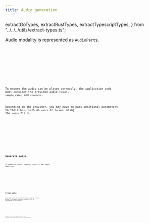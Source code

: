 ```yaml
---
title: Audio generation
---
```


  extractGoTypes,
  extractRustTypes,
  extractTypescriptTypes,
} from "../../../utils/extract-types.ts";

Audio modality is represented as `AudioPart`s.

<Tabs>
  <TabItem label="TypeScript">
    <Code
      code={extractTypescriptTypes(["AudioPart", "AudioFormat"])}
      lang="typescript"
      title="types.ts"
    />
  </TabItem>
  <TabItem label="Rust">
    <Code
      code={extractRustTypes(["AudioPart", "AudioFormat"])}
      lang="rust"
      title="types.rs"
    />
  </TabItem>
  <TabItem label="Go">
    <Code
      code={extractGoTypes(["AudioPart", "AudioFormat"])}
      lang="go"
      title="types.go"
    />
  </TabItem>
</Tabs>

To ensure the audio can be played correctly, the application code must consider the provided audio `format`, `sample_rate`, and `channels`.

Depending on the provider, you may have to pass additional parameters to their API, such as `voice` or `format`, using the `audio` field.

<Tabs>
  <TabItem label="TypeScript">
    <Code
      code={extractTypescriptTypes(["AudioOptions"])}
      lang="typescript"
      title="types.ts"
    />
  </TabItem>
  <TabItem label="Rust">
    <Code
      code={extractRustTypes(["AudioOptions"])}
      lang="rust"
      title="types.rs"
    />
  </TabItem>
  <TabItem label="Go">
    <Code
      code={extractGoTypes(["AudioOptions"])}
      lang="go"
      title="types.go"
    />
  </TabItem>
</Tabs>

## Generate audio

To generate audio, specify `audio` in the input `modalities`.

<Tabs>
  <TabItem label="TypeScript">
    <Code
      code={jsGenerateAudioCode}
      lang="typescript"
      title="generate-audio.ts"
    />
  </TabItem>
  <TabItem label="Rust">
    <Code code={rustGenerateAudioCode} lang="rust" title="generate-audio.rs" />
  </TabItem>
  <TabItem label="Go">
    <Code code={goGenerateAudioCode} lang="go" title="main.go" />
  </TabItem>
</Tabs>

## Stream audio

Audio generation can also be streamed using the `stream()` method. In streamed responses, `AudioPart` will be represented as `AudioPartDelta`:

<Tabs>
  <TabItem label="TypeScript">
    <Code
      code={extractTypescriptTypes(["AudioPartDelta", "AudioFormat"])}
      lang="typescript"
      title="types.ts"
    />
  </TabItem>
  <TabItem label="Rust">
    <Code
      code={extractRustTypes(["AudioPartDelta", "AudioFormat"])}
      lang="rust"
      title="types.rs"
    />
  </TabItem>
  <TabItem label="Go">
    <Code
      code={extractGoTypes(["AudioPartDelta", "AudioFormat"])}
      lang="go"
      title="types.go"
    />
  </TabItem>
</Tabs>

Individual `audio_data` chunks can be played back as they are received. They can be combined to create the final audio output.

<Tabs>
  <TabItem label="TypeScript">
    <Code code={jsStreamAudioCode} lang="typescript" title="stream-audio.ts" />
  </TabItem>
  <TabItem label="Rust">
    <Code code={rustStreamAudioCode} lang="rust" title="stream-audio.rs" />
  </TabItem>
  <TabItem label="Go">
    <Code code={goStreamAudioCode} lang="go" title="main.go" />
  </TabItem>
</Tabs>
